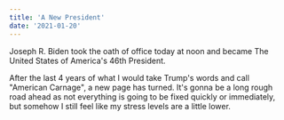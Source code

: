 ```yaml
---
title: 'A New President'
date: '2021-01-20'
---
```


Joseph R. Biden took the oath of office today at noon and became The United States of America's 46th President.

After the last 4 years of what I would take Trump's words and call "American Carnage", a new page has turned. It's gonna be a long rough road ahead as not everything is going to be fixed quickly or immediately, but somehow I still feel like my stress levels are a little lower.
